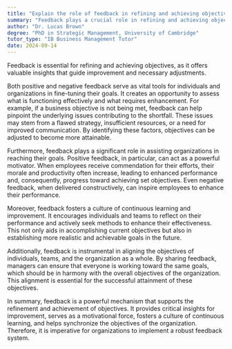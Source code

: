 ```yaml
---
title: "Explain the role of feedback in refining and achieving objectives"
summary: "Feedback plays a crucial role in refining and achieving objectives by providing insights for improvement and course correction."
author: "Dr. Lucas Brown"
degree: "PhD in Strategic Management, University of Cambridge"
tutor_type: "IB Business Management Tutor"
date: 2024-09-14
---
```


Feedback is essential for refining and achieving objectives, as it offers valuable insights that guide improvement and necessary adjustments.

Both positive and negative feedback serve as vital tools for individuals and organizations in fine-tuning their goals. It creates an opportunity to assess what is functioning effectively and what requires enhancement. For example, if a business objective is not being met, feedback can help pinpoint the underlying issues contributing to the shortfall. These issues may stem from a flawed strategy, insufficient resources, or a need for improved communication. By identifying these factors, objectives can be adjusted to become more attainable.

Furthermore, feedback plays a significant role in assisting organizations in reaching their goals. Positive feedback, in particular, can act as a powerful motivator. When employees receive commendation for their efforts, their morale and productivity often increase, leading to enhanced performance and, consequently, progress toward achieving set objectives. Even negative feedback, when delivered constructively, can inspire employees to enhance their performance.

Moreover, feedback fosters a culture of continuous learning and improvement. It encourages individuals and teams to reflect on their performance and actively seek methods to enhance their effectiveness. This not only aids in accomplishing current objectives but also in establishing more realistic and achievable goals in the future.

Additionally, feedback is instrumental in aligning the objectives of individuals, teams, and the organization as a whole. By sharing feedback, managers can ensure that everyone is working toward the same goals, which should be in harmony with the overall objectives of the organization. This alignment is essential for the successful attainment of these objectives.

In summary, feedback is a powerful mechanism that supports the refinement and achievement of objectives. It provides critical insights for improvement, serves as a motivational force, fosters a culture of continuous learning, and helps synchronize the objectives of the organization. Therefore, it is imperative for organizations to implement a robust feedback system.
    
